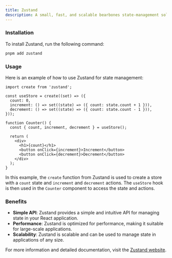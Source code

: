 ```yaml
---
title: Zustand
description: A small, fast, and scalable bearbones state-management solution for React applications. It provides a simple and efficient way to manage state in your application.
---
```


### Installation

To install Zustand, run the following command:

```sh Terminal
pnpm add zustand
```

### Usage

Here is an example of how to use Zustand for state management:

```tsx counter.tsx
import create from 'zustand';

const useStore = create((set) => ({
  count: 0,
  increment: () => set((state) => ({ count: state.count + 1 })),
  decrement: () => set((state) => ({ count: state.count - 1 })),
}));

function Counter() {
  const { count, increment, decrement } = useStore();

  return (
    <div>
      <h1>{count}</h1>
      <button onClick={increment}>Increment</button>
      <button onClick={decrement}>Decrement</button>
    </div>
  );
}
```

In this example, the `create` function from Zustand is used to create a store with a `count` state and `increment` and `decrement` actions. The `useStore` hook is then used in the `Counter` component to access the state and actions.

### Benefits

- <Icon icon="check" iconType="solid" /> **Simple API**: Zustand provides a
  simple and intuitive API for managing state in your React application.
- <Icon icon="check" iconType="solid" /> **Performance**: Zustand is optimized
  for performance, making it suitable for large-scale applications.
- <Icon icon="check" iconType="solid" /> **Scalability**: Zustand is scalable
  and can be used to manage state in applications of any size.

For more information and detailed documentation, visit the [Zustand website](https://zustand.docs.pmnd.rs/guides/nextjs).
